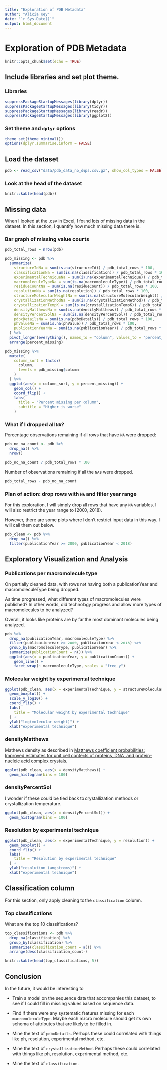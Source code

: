```yaml
---
title: "Exploration of PDB Metadata"
author: "Alicia Key"
date: "`r Sys.Date()`"
output: html_document
---
```


# Exploration of PDB Metadata

```r
knitr::opts_chunk$set(echo = TRUE)
```

## Include libraries and set plot theme.

### Libraries

```r
suppressPackageStartupMessages(library(dplyr))
suppressPackageStartupMessages(library(tidyr))
suppressPackageStartupMessages(library(readr))
suppressPackageStartupMessages(library(ggplot2))
```

### Set theme and `dplyr` options

```r
theme_set(theme_minimal())
options(dplyr.summarise.inform = FALSE)
```

## Load the dataset

```r
pdb <- read_csv("data/pdb_data_no_dups.csv.gz", show_col_types = FALSE)
```

### Look at the head of the dataset

```r
knitr::kable(head(pdb))
```

## Missing data

When I looked at the .csv in Excel, I found lots of missing data in the dataset. In this section, I quantify how much missing data there is.

### Bar graph of missing value counts

```r
pdb_total_rows = nrow(pdb)

pdb_missing <- pdb %>%
  summarize(
    structureIdNa = sum(is.na(structureId)) / pdb_total_rows * 100,
    classificationNa = sum(is.na(classification)) / pdb_total_rows * 100,
    experimentalTechniqueNa = sum(is.na(experimentalTechnique)) / pdb_total_rows * 100,
    macromoleculeTypeNa = sum(is.na(macromoleculeType)) / pdb_total_rows * 100,
    residueCountNa = sum(is.na(residueCount)) / pdb_total_rows * 100,
    resolutionNa = sum(is.na(resolution)) / pdb_total_rows * 100,
    structureMolecularWeightNa = sum(is.na(structureMolecularWeight)) / pdb_total_rows * 100,
    crystallizationMethodNa = sum(is.na(crystallizationMethod)) / pdb_total_rows * 100,
    crystallizationTempK = sum(is.na(crystallizationTempK)) / pdb_total_rows * 100,
    densityMatthewsNa = sum(is.na(densityMatthews)) / pdb_total_rows * 100,
    densityPercentSolNa = sum(is.na(densityPercentSol)) / pdb_total_rows * 100,
    pdbxDetailsNa = sum(is.na(pdbxDetails)) / pdb_total_rows * 100,
    phValueNa = sum(is.na(phValue)) / pdb_total_rows * 100,
    publicationYearNa = sum(is.na(publicationYear)) / pdb_total_rows * 100
  ) %>%
  pivot_longer(everything(), names_to = "column", values_to = "percent_missing") %>%
  arrange(percent_missing)

pdb_missing %>%
  mutate(
    column_sort = factor(
      column,
      levels = pdb_missing$column
    )
  ) %>%
  ggplot(aes(x = column_sort, y = percent_missing)) +
    geom_col() +
    coord_flip() +
    labs(
      title = "Percent missing per column",
      subtitle = "Higher is worse"
    )
```

### What if I dropped all `NA`?

Percentage observations remaining if all rows that have `NA` were dropped:

```r
pdb_no_na_count <- pdb %>%
  drop_na() %>%
  nrow()

pdb_no_na_count / pdb_total_rows * 100
```

Number of observations remaining if all the `NA`s were dropped.

```r
pdb_total_rows - pdb_no_na_count
```

### Plan of action: drop rows with `NA` and filter year range

For this exploration, I will simply drop all rows that have any `NA` variables. I will also restrict the year range to [2000, 2018).

However, there are some plots where I don't restrict input data in this way. I will call them out below.

```r
pdb_clean <- pdb %>%
  drop_na() %>%
  filter(publicationYear >= 2000, publicationYear < 2018)
```

## Exploratory Visualization and Analysis

### Publications per macromolecule type

On partially cleaned data, with rows not having both a publicationYear and macromoleculeType being dropped.

As time progressed, what different types of macromolecules were published? In other words, did technology progress and allow more types of macromolecules to be analyzed?

Overall, it looks like proteins are by far the most dominant molecules being analyzed.

```r
pdb %>%
  drop_na(publicationYear, macromoleculeType) %>%
  filter(publicationYear >= 2000, publicationYear < 2018) %>%
  group_by(macromoleculeType, publicationYear) %>%
  summarize(publicationCount = n()) %>%
  ggplot(aes(x = publicationYear, y = publicationCount)) +
    geom_line() +
    facet_wrap(~ macromoleculeType, scales = "free_y")
```

### Molecular weight by experimental technique

```r
ggplot(pdb_clean, aes(x = experimentalTechnique, y = structureMolecularWeight)) +
  geom_boxplot() +
  scale_y_log10() +
  coord_flip() +
  labs(
    title = "Molecular weight by experimental technique"
  ) +
  ylab("log(molecular weight)") +
  xlab("experimental technique")
```

### densityMatthews

Mathews density as described in [Matthews coefficient probabilities: Improved estimates for unit cell contents of proteins, DNA, and protein–nucleic acid complex crystals](https://onlinelibrary.wiley.com/doi/full/10.1110/ps.0350503).

```r
ggplot(pdb_clean, aes(x = densityMatthews)) +
  geom_histogram(bins = 100)
```

### densityPercentSol

I wonder if these could be tied back to crystallization methods or crystallization temperature.

```r
ggplot(pdb_clean, aes(x = densityPercentSol)) +
  geom_histogram(bins = 100)
```

### Resolution by experimental technique

```r
ggplot(pdb_clean, aes(x = experimentalTechnique, y = resolution)) +
  geom_boxplot() +
  coord_flip() +
  labs(
    title = "Resolution by experimental technique"
  ) +
  ylab("resolution (angstroms)") +
  xlab("experimental technique")
```

## Classification column

For this section, only apply cleaning to the `classification` column.

### Top classifications

What are the top 10 classifications?

```r
top_classifications <- pdb %>%
  drop_na(classification) %>%
  group_by(classification) %>%
  summarize(classification_count = n()) %>%
  arrange(desc(classification_count))

knitr::kable(head(top_classifications, 5))
```

## Conclusion

In the future, it would be interesting to:

- Train a model on the sequence data that accompanies this dataset, to see if I could fill in missing values based on sequence data.

- Find if there were any systematic features missing for each `macromoleculeType`. Maybe each macro molecule should get its own schema of attributes that are likely to be filled in.

- Mine the text of `pdbxDetails`. Perhaps these could correlated with things like ph, resolution, experimental method, etc.

- Mine the text of `crystallizationMethod`. Perhaps these could correlated with things like ph, resolution, experimental method, etc.

- Mine the text of `classification`.

